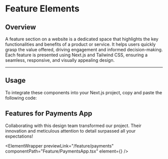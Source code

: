 
# Feature Elements

## Overview

A feature section on a website is a dedicated space that highlights the key functionalities and benefits of a product or service. It helps users quickly grasp the value offered, driving engagement and informed decision-making. Each feature is presented using Next.js and Tailwind CSS, ensuring a seamless, responsive, and visually appealing design.

---

## Usage

To integrate these components into your Next.js project, copy and paste the following code:

## Features for Payments App

Collaborating with this design team transformed our project. Their innovation and meticulous attention to detail surpassed all your expectations!

<ElementWrapper
  previewLink="/feature/payments"
  componentPath="Feature/PaymentsApp.tsx"
  element={<PaymentsApp />}
/>
